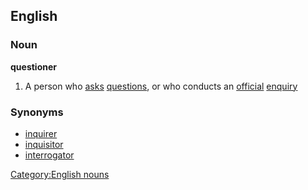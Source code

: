 ==English==
===Noun===
'''questioner'''
#A person who [[ask]]s [[question]]s, or who conducts an [[official]] [[enquiry]]
===Synonyms===
*[[inquirer]]
*[[inquisitor]]
*[[interrogator]]
[[Category:English nouns]]